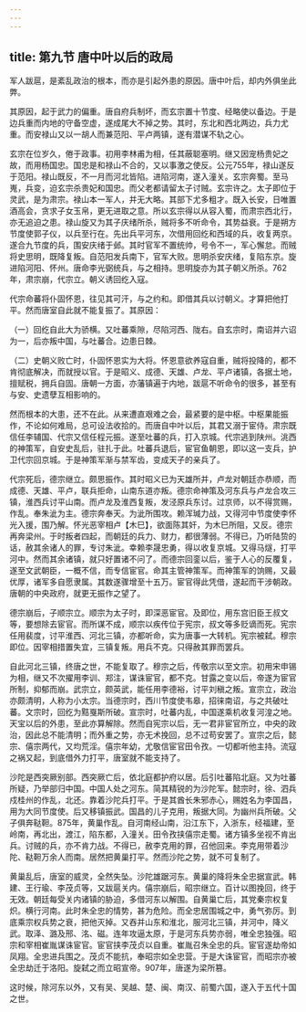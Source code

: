 ```yaml
---
---
---
```

title: 第九节 唐中叶以后的政局
---




军人跋扈，是紊乱政治的根本，而亦是引起外患的原因。唐中叶后，却内外俱坐此弊。

其原因，起于武力的偏重。唐自府兵制坏，而玄宗置十节度、经略使以备边。于是边兵重而内地的守备空虚，遂成尾大不掉之势。其时，东北和西北两边，兵力尤重。而安禄山又以一胡人而兼范阳、平卢两镇，遂有潜谋不轨之心。

玄宗在位岁久，倦于政事。初用李林甫为相，任其蔽聪塞明。继又因宠杨贵妃之故，而用杨国忠。国忠是和禄山不合的，又以事激之使反。公元755年，禄山遂反于范阳。禄山既反，不一月而河北皆陷。进陷河南，遂入潼关。玄宗奔蜀。至马嵬，兵变，迫玄宗杀贵妃和国忠。而父老都请留太子讨贼。玄宗许之。太子即位于灵武，是为肃宗。禄山本一军人，并无大略。其部下尤多粗才。既入长安，日唯置酒高会，贪求子女玉帛，更无进取之意。所以玄宗得以从容入蜀，而肃宗西北行，亦无追迫之患。禄山旋又为其子庆绪所杀，贼将多不听命令，其势益衰。于是朔方节度使郭子仪，以兵至行在。先出兵平河东，次借用回纥和西域的兵，收复两京。遂合九节度的兵，围安庆绪于邺。其时官军不置统帅，号令不一，军心懈怠。而贼将史思明，既降复叛。自范阳发兵南下，官军大败。思明杀安庆绪，复陷东京。旋进陷河阳、怀州。唐命李光弼统兵，与之相持。思明旋亦为其子朝义所杀。762年，肃宗崩，代宗立。朝义诱回纥入寇。

代宗命蕃将仆固怀恩，往见其可汗，与之约和。即借其兵以讨朝义。才算把他打平。然而唐室自此就不能复振了。其原因：

（一）回纥自此大为骄横。又吐蕃乘隙，尽陷河西、陇右。自玄宗时，南诏并六诏为一，后亦叛中国，与吐蕃合。边患日棘。

（二）史朝义败亡时，仆固怀恩实为大将。怀恩意欲养寇自重，贼将投降的，都不肯彻底解决，而就授以官。于是昭义、成德、天雄、卢龙、平卢诸镇，各据土地，擅赋税，拥兵自固。唐朝一方面，亦藩镇遍于内地，跋扈不听命令的很多，甚至有与安、史遗孽互相影响的。

然而根本的大患，还不在此。从来遭直艰难之会，最紧要的是中枢。中枢果能振作，不论如何难局，总可设法收拾的。而唐自中叶以后，其君又溺于宦侍。肃宗既信任李辅国、代宗又信任程元振。遂至吐蕃的兵，打入京城。代宗逃到陕州。洮西的神策军，自安史乱后，驻扎于此。吐蕃兵退后，宦官鱼朝恩，即以这一支兵，护卫代宗回京城。于是神策军渐与禁军齿，变成天子的亲兵了。

代宗死后，德宗继立。颇思振作。其时昭义已为天雄所并，卢龙对朝廷亦恭顺，而成德、天雄、平卢，联兵拒命，山南东道亦叛。德宗命神策及河东兵与卢龙合攻三镇，淮西兵讨平山南。而卢龙及淮西复叛，发泾原兵东讨。过京师，以不得赏赐，作乱。奉朱泚为主。德宗奔奉天。为泚所围攻。赖浑瑊力战，又得河中节度使李怀光入援，围乃解。怀光恶宰相卢【木巳】，欲面陈其奸，为木巳所阻，又反。德宗再奔梁州。于时叛者四起，而朝廷的兵力、财力，都很薄弱。不得已，乃听陆贽的话，赦其余诸人的罪，专讨朱泚。幸赖李晟忠勇，得以收复京城。又得马燧，打平河中。然而其余诸镇，就只好置诸不问了。而德宗回銮以后，鉴于人心的反覆复，遂至文武朝臣，一概不信，而专信宦官。命其主管神策军。而神策军的饷赐，又最优厚，诸军多自愿隶属。其数遂骤增至十五万。宦官得此凭借，遂起而干涉朝政。唐朝的中央政府，就更无振作之望了。

德宗崩后，子顺宗立。顺宗为太子时，即深恶宦官。及即位，用东宫旧臣王叔文等，要想除去宦官。而所谋不成，顺宗以疾传位于宪宗，叔文等多贬谪而死。宪宗任用裴度，讨平淮西、河北三镇，亦都听命，实为唐事一大转机。宪宗被弑。穆宗即位。因宰相措置失宜，三镇复叛。用兵不克。只得赦其罪而罢兵。

自此河北三镇，终唐之世，不能复取了。穆宗之后，传敬宗以至文宗。初用宋申锡为相，继又不次擢用李训、郑注，谋诛宦官，都不克。甘露之变以后，帝遂为宦官所制，抑郁而崩。武宗立，颇英武，能任用李德裕，讨平刘稹之叛。宣宗立，政治亦颇清明，人称为小太宗。当德宗时，西川节度使韦皋，招徕南诏，与之共破吐蕃。文宗时，回纥为黠戛斯所破。宣宗时，吐蕃内乱，中国遂乘机收复河湟之地。天宝以后的外患，至此亦算解除。然而自宪宗以后，无一君非宦官所立，中央的政治，因此总不能清明；而外重之势，亦无术挽回，总不过苟安罢了。宣宗之后，懿宗、僖宗两代，又均荒淫。僖宗年幼，尤敬信宦官田令孜。一切都听他主持。流寇之祸又起，到底借外力打平，唐室就不能支持了。

沙陀是西突厥别部。西突厥亡后，依北庭都护府以居。后引吐蕃陷北庭。又为吐蕃所疑，乃举部归中国。中国人处之河东。简其精锐的为沙陀军。懿宗时，徐、泗兵戍桂州的作乱，北还。靠着沙陀兵打平。于是其酋长朱邪赤心，赐姓名为李国昌，用为大同节度使。后又移镇振武。国昌的儿子克用，叛据大同。为幽州兵所破。父子俱奔鞑靼。875年，黄巢作乱。自河南经山南，沿江东下，入浙东，经福建，至岭南，再北出，渡江，陷东都，入潼关。田令孜挟僖宗走蜀。诸方镇多坐视不肯出兵。讨贼的兵，亦不肯力战。不得已，赦李克用的罪，召他回来。李克用带着沙陀、鞑靼万余人而南。居然把黄巢打平。然而沙陀之势，就不可复制了。

黄巢乱后，唐室的威灵，全然失坠。沙陀雄踞河东。黄巢的降将朱全忠据宣武。韩建、王行瑜、李茂贞等，又跋扈关内。僖宗崩后，昭宗继立。百计以图挽回，终于无效。朝廷每受关内诸镇的胁迫，多借河东以解围。自黄巢亡后，其党秦宗权复炽。横行河南。此时朱全忠的情势，甚为危险。而全忠居围城之中，勇气弥厉。到底乘宗权兵势之衰，把他灭掉。又吞并山东和淮北，服河北三镇，并河中，降义武。取泽、潞及邢、洺、磁。连年攻逼太原，于是河东兵势亦弱，唯全忠独强。昭宗和宰相崔胤谋诛宦官。宦官挟李茂贞以自重。崔胤召朱全忠的兵。宦官遂劫帝如凤翔。全忠进兵围之。茂贞不能抗，奉昭宗如全忠营。于是大诛宦官，而昭宗亦被全忠劫迁于洛阳。旋弑之而立昭宣帝。907年，唐遂为梁所篡。

这时候，除河东以外，又有吴、吴越、楚、闽、南汉、前蜀六国，遂入于五代十国之世。